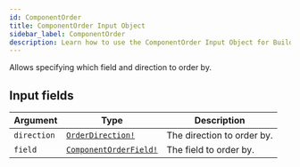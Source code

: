 ```yaml
---
id: ComponentOrder
title: ComponentOrder Input Object
sidebar_label: ComponentOrder
description: Learn how to use the ComponentOrder Input Object for Builder's API.
---
```


Allows specifying which field and direction to order by.

## Input fields

| Argument    | Type                                                              | Description                |
| ----------- | ----------------------------------------------------------------- | -------------------------- |
| `direction` | [`OrderDirection!`](/composer/builder/api/schema/enum/OrderDirection.mdx)           | The direction to order by. |
| `field`     | [`ComponentOrderField!`](/composer/builder/api/schema/enum/ComponentOrderField.mdx) | The field to order by.     |
